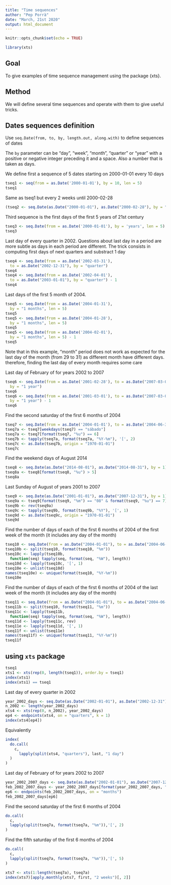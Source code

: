 ---
title: "Time sequences"
author: "Pep Porrà"
date: "March, 21st 2020"
output: html_document
---

```{r setup, include=FALSE}
knitr::opts_chunk$set(echo = TRUE)
```

```{r, echo=FALSE}
library(xts)
```

## Goal

To give examples of time sequence management using the package {xts}.

## Method

We will define several time sequences and operate with them to give useful tricks.

## Dates sequences definition

Use `seq.Date(from, to, by, length.out, along.with)` to define sequences of dates

The `by` parameter can be "day", "week", "month", "quarter" or "year" with a positive or negative integer preceding it and a space. Also a number that is taken as days.

We define first a sequence of 5 dates starting on 2000-01-01 every 10 days

```{r}
tseq1 <- seq(from = as.Date('2000-01-01'), by = 10, len = 5)
tseq1
```

Same as tseq1 but every 2 weeks until 2000-02-28

```{r}
(tseq2 <- seq.Date(as.Date("2000-01-01"), as.Date("2000-02-28"), by = "2 weeks"))
```

Third sequence is the first days of the first 5 years of 21st century

```{r}
tseq3 <- seq.Date(from = as.Date('2000-01-01'), by = 'years', len = 5)
tseq3
```

Last day of every quarter in 2002. Questions about last day in a period are more subtle as days in each period are different. The trick consists in computing first days of next quarters and substract 1 day

```{r}
tseq4 <- seq.Date(from = as.Date('2002-03-31'),
  to = as.Date("2002-12-31"), by = "quarter")
tseq4
tseq4 <- seq.Date(from = as.Date('2002-04-01'),
  to = as.Date("2003-01-01"), by = "quarter") - 1
tseq4
```

Last days of the first 5 month of 2004.
```{r}
tseq5 <- seq.Date(from = as.Date('2004-01-31'),
  by = "1 months", len = 5)
tseq5
tseq5 <- seq.Date(from = as.Date('2004-01-28'),
  by = "1 months", len = 5)
tseq5
tseq5 <- seq.Date(from = as.Date('2004-02-01'),
  by = "1 months", len = 5) - 1
tseq5
```

Note that in this example, "month" period does not work as expected for the last day of the month (from 29 to 31) as different month have different days. therefore, finding the last day of every month requires some care

Last day of February of for years 2002 to 2007

```{r}
tseq6 <- seq.Date(from = as.Date('2001-02-28'), to = as.Date("2007-03-01"),
  by = "1 year")
tseq6
tseq6 <- seq.Date(from = as.Date('2001-03-01'), to = as.Date("2007-03-01"),
  by = "1 year") - 1
tseq6
```

Find the second saturday of the first 6 months of 2004

```{r}
tseq7 <- seq.Date(from = as.Date('2004-01-01'), to = as.Date('2004-06-30'), by = 1)
tseq7a <- tseq7[weekdays(tseq7) == "sábado"]
tseq7a <- tseq7[format(tseq7, "%u") == 6]
tseq7b <- tapply(tseq7a, format(tseq7a, "%Y-%m"), '[', 2)
tseq7c <- as.Date(tseq7b, origin = "1970-01-01")
tseq7c
```

Find the weekend days of August 2014

```{r}
tseq8 <- seq.Date(as.Date("2014-08-01"), as.Date("2014-08-31"), by = 1)
tseq8a <- tseq8[format(tseq8, "%u") > 5]
tseq8a
```

Last Sunday of August of years 2001 to 2007

```{r}
tseq9 <- seq.Date(as.Date("2001-01-01"), as.Date("2007-12-31"), by = 1)
tseq9a <- tseq9[format(tseq9, "%m") == "08" & format(tseq9, "%u") == 7]
tseq9b <- rev(tseq9a)
tseq9c <- tapply(tseq9b, format(tseq9b, "%Y"), '[', 1)
tseq9d <- as.Date(tseq9c, origin = "1970-01-01")
tseq9d
```

Find the number of days of each of the first 6 months of 2004 of the first week of the month (it includes any day of the month)

```{r}
tseq10 <- seq.Date(from = as.Date("2004-01-01"), to = as.Date("2004-06-30"), by = 1)
tseq10b <- split(tseq10, format(tseq10, "%m"))
tseq10c <- lapply(tseq10b, 
  function(seq) tapply(seq, format(seq, "%W"), length))
tseq10d <- lapply(tseq10c, '[', 1)
tseq10e <- unlist(tseq10d)
names(tseq10e) <- unique(format(tseq10, "%Y-%m"))
tseq10e
```

Find the number of days of each of the first 6 months of 2004 of the last week of the month (it includes any day of the month)

```{r}
tseq11 <- seq.Date(from = as.Date("2004-01-01"), to = as.Date("2004-06-30"), by = 1)
tseq11b <- split(tseq10, format(tseq11, "%m"))
tseq11c <- lapply(tseq11b, 
  function(seq) tapply(seq, format(seq, "%W"), length))
tseq11d <- lapply(tseq11c, rev)
tseq11e <- lapply(tseq11d, '[', 1)
tseq11f <- unlist(tseq11e)
names(tseq11f) <- unique(format(tseq11, "%Y-%m"))
tseq11f
```

## using `xts` package

```{r}
tseq1
xts1 <- xts(rep(0, length(tseq1)), order.by = tseq1)
index(xts1)
index(xts1) == tseq1
```

Last day of every quarter in 2002
```{r}
year_2002_days <- seq.Date(as.Date("2002-01-01"), as.Date("2002-12-31"), by ="days")
n_2002 <- length(year_2002_days)
xts4 <- xts(rep(0, n_2002), year_2002_days)
ep4 <- endpoints(xts4, on = "quarters", k = 1)
index(xts4[ep4])
```

Equivalently
```{r}
index(
  do.call(
    c,
      lapply(split(xts4, "quarters"), last, "1 day")
  )
)
```

Last day of February of for years 2002 to 2007

```{r}
year_2002_2007_days <- seq.Date(as.Date("2002-01-01"), as.Date("2007-12-31"), by ="days")
feb_2002_2007_days <- year_2002_2007_days[format(year_2002_2007_days, "%m") == "02"]
ep6 <- endpoints(feb_2002_2007_days, on = "months")
feb_2002_2007_days[ep6]
```

Find the second saturday of the first 6 months of 2004

```{r}
do.call(
  c,
  lapply(split(tseq7a, format(tseq7a, "%m")),'[', 2)
)
```

Find the fifth saturday of the first 6 months of 2004

```{r}
do.call(
  c,
  lapply(split(tseq7a, format(tseq7a, "%m")),'[', 5)
)
```

```{r}
xts7 <- xts(1:length(tseq7a), tseq7a)
index(xts7)[apply.monthly(xts7, first, "2 weeks")[, 2]]
```

